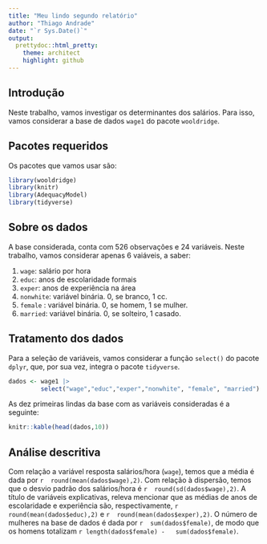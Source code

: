 ```yaml
---
title: "Meu lindo segundo relatório"
author: "Thiago Andrade"
date: "`r Sys.Date()`"
output:
  prettydoc::html_pretty:
    theme: architect
    highlight: github
---
```



## Introdução

Neste trabalho, vamos investigar os determinantes dos salários. Para isso, vamos considerar a base de dados `wage1` do pacote `wooldridge`.


## Pacotes requeridos

Os pacotes que vamos usar são:

```r
library(wooldridge)
library(knitr)
library(AdequacyModel)
library(tidyverse)
```

## Sobre os dados

A base considerada, conta com 526 observações e 24 variáveis. Neste trabalho, vamos considerar apenas 6 vaiáveis, a saber:

1. `wage`: salário por hora
1. `educ `: anos de escolaridade formais
1. `exper`: anos de experiência na área
1. `nonwhite`: variável binária. 0, se branco, 1 cc.
1. `female ` : variável binária. 0, se homem, 1 se mulher.
1. `married`: variável binária. 0, se solteiro, 1 casado.

## Tratamento dos dados

Para a seleção de variáveis, vamos considerar a função `select()` do pacote `dplyr`, que, por sua vez, integra o pacote `tidyverse`.

```r
dados <- wage1 |> 
         select("wage","educ","exper","nonwhite", "female", "married")
```

As dez primeiras lindas da base com as variáveis consideradas é a seguinte:

```r
knitr::kable(head(dados,10))
```

## Análise descritiva

Com relação a variável resposta salários/hora (`wage`), temos que a média é dada por `r  round(mean(dados$wage),2) `. Com relação à dispersão, temos que o desvio padrão dos salários/hora é `r  round(sd(dados$wage),2) `. A título de variáveis explicativas, releva mencionar que as médias de anos de escolaridade e experiência são, respectivamente, `r  round(mean(dados$educ),2) ` e `r  round(mean(dados$exper),2) `. O número de mulheres na base de dados é dada por `r  sum(dados$female)`, de modo que os homens totalizam `r length(dados$female) -   sum(dados$female) `.





